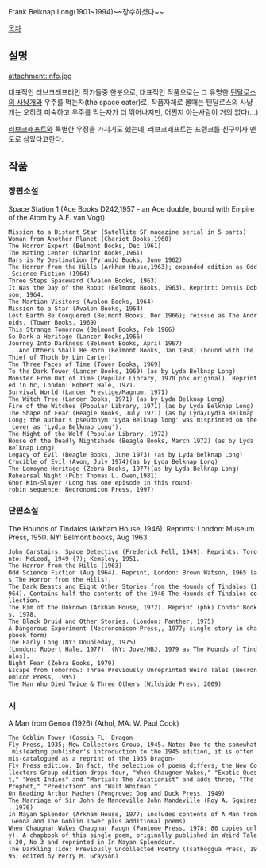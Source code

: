 Frank Belknap Long(1901~1994)~~장수하셨다~~

[[목차]]


== 설명 ==

attachment:info.jpg


대표적인 러브크래프티안 작가들중 한분으로, 대표적인 작품으로는 그 유명한 [[틴달로스의 사냥개]]와 우주를 먹는자(the space eater)로, 작품자체로 볼때는 틴달로스의 사냥개는 오히려 미숙하고 우주를 먹는자가 더 뛰어나지만, 어쩐지 아는사람이 거의 없다(...)

[[러브크래프트]]와 특별한 우정을 가지기도 했는데, 러브크래프트는 프랭크를 친구이자 멘토로 삼았다고한다.


== 작품 ==

=== 장편소설 ===
Space Station 1 (Ace Books D242,1957 - an Ace double, bound with Empire of the Atom by A.E. van Vogt)
 Mission to a Distant Star (Satellite SF magazine serial in 5 parts)
 Woman from Another Planet (Chariot Books,1960)
 The Horror Expert (Belmont Books, Dec 1961)
 The Mating Center (Chariot Books,1961)
 Mars is My Destination (Pyramid Books, June 1962)
 The Horror from the Hills (Arkham House,1963); expanded edition as Odd Science Fiction (1964)
 Three Steps Spaceward (Avalon Books, 1963)
 It Was the Day of the Robot (Belmont Books, 1963). Reprint: Dennis Dobson, 1964.
 The Martian Visitors (Avalon Books, 1964)
 Mission to a Star (Avalon Books, 1964)
 Lest Earth Be Conquered (Belmont Books, Dec 1966); reissue as The Androids, (Tower Books, 1969)
 This Strange Tomorrow (Belmont Books, Feb 1966)
 So Dark a Heritage (Lancer Books,1966)
 Journey Into Darkness (Belmont Books, April 1967)
 ...And Others Shall Be Born (Belmont Books, Jan 1968) (bound with The Thief of Thoth by Lin Carter)
 The Three Faces of Time (Tower Books, 1969)
 To the Dark Tower (Lancer Books, 1969) (as by Lyda Belknap Long)
 Monster From Out of Time (Popular Library, 1970 pbk original). Reprinted in hc, London: Robert Hale, 1971.
 Survival World (Lancer Prestige/Magnum, 1971)
 The Witch Tree (Lancer Books, 1971) (as by Lyda Belknap Long)
 Fire of the Witches (Popular Library, 1971) (as by Lyda Belknap Long)
 The Shape of Fear (Beagle Books, July 1971) (as by Lyda/Lydia Belknap Long; the author's pseudonym 'Lyda Belknap long' was misprinted on the cover as 'Lydia Belknap Long').
 The Night of the Wolf (Popular Library, 1972)
 House of the Deadly Nightshade (Beagle Books, March 1972) (as by Lyda Belknap Long)
 Legacy of Evil (Beagle Books, June 1973) (as by Lyda Belknap Long)
 Crucible of Evil (Avon, July 1974)(as by Lyda Belknap Long)
 The Lemoyne Heritage (Zebra Books, 1977)(as by Lyda Belknap Long)
 Rehearsal Night (Pub: Thomas L. Owen,1981)
 Ghor Kin-Slayer (Long has one episode in this round-robin sequence; Necronomicon Press, 1997)

=== 단편소설 ===
The Hounds of Tindalos (Arkham House, 1946). Reprints: London: Museum Press, 1950. NY: Belmont books, Aug 1963.
 John Carstairs: Space Detective (Frederick Fell, 1949). Reprints: Toronto: McLeod, 1949 (?); Kemsley, 1951.
 The Horror from the Hills (1963)
 Odd Science Fiction (Aug 1964). Reprint, London: Brown Watson, 1965 (as The Horror from the Hills).
 The Dark Beasts and Eight Other Stories from the Hounds of Tindalos (1964). Contains half the contents of the 1946 The Hounds of Tindalos collection.
 The Rim of the Unknown (Arkham House, 1972). Reprint (pbk) Condor Books, 1978.
 The Black Druid and Other Stories. (London: Panther, 1975)
 A Dangerous Experiment (Necronomicon Press,, 1977; single story in chapbook form)
 The Early Long (NY: Doubleday, 1975)(London: Robert Hale, 1977). (NY: Jove/HBJ, 1979 as The Hounds of Tindalos).
 Night Fear (Zebra Books, 1979)
 Escape from Tomorrow: Three Previously Unreprinted Weird Tales (Necronomicon Press, 1995)
 The Man Who Died Twice & Three Others (Wildside Press, 2009)

=== 시 ===

A Man from Genoa (1926) (Athol, MA: W. Paul Cook)
 The Goblin Tower (Cassia FL: Dragon-Fly Press, 1935; New Collectors Group, 1945. Note: Due to the somewhat misleading publisher's introduction to the 1945 edition, it is often mis-catalogued as a reprint of the 1935 Dragon-Fly Press edition. In fact, the selection of poems differs; the New Collectors Group edition drops four, "When Chaugner Wakes," "Exotic Quest," "West Indies" and "Martial: The Vacationist" and adds three, "The Prophet," "Prediction" and "Walt Whitman."
 On Reading Arthur Machen (Pengrove: Dog and Duck Press, 1949)
 The Marriage of Sir John de Mandeville John Mandeville (Roy A. Squires, 1976)
 In Mayan Splendor (Arkham House, 1977; includes contents of A Man from Genoa and The Goblin Tower plus additional poems)
 When Chaugnar Wakes Chaugnar Faugn (Fantome Press, 1978; 80 copies only). A chapbook of this single poem, originally published in Weird Tales 20, No 3 and reprinted in In Mayan Splendour.
 The Darkling Tide: Previously Uncollected Poetry (Tsathoggua Press, 1995; edited by Perry M. Grayson)

